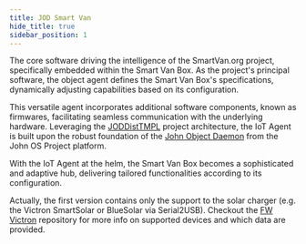 ```yaml
---
title: JOD Smart Van
hide_title: true
sidebar_position: 1
---
```


<!--
 FROM   @site/src/components/templates/PageSoftware
 VER    1.0.3
-->





<SoftwareTitle
  name={software_name}
  status={software_status} />

<SoftwareHeader
  name={software_name}
  code={software_code}
  category={software_category}
  language={software_language}
  current_status={software_status}
  current_version={software_version}
  url_logo="/img/software/jod_smart_van/jod_smart_van_logo_200.png"
  url_repo="https://github.com/Smart-Van-2-0/com.robypomper.smartvan.jod_smart_van/"
  url_downloads="https://github.com/Smart-Van-2-0/com.robypomper.smartvan.jod_smart_van/releases/"
  url_support="https://github.com/Smart-Van-2-0/com.robypomper.smartvan.jod_smart_van/issues" >

The core software driving the intelligence of the SmartVan.org project,
specifically embedded within the Smart Van Box. As the project's principal
software, the object agent defines the Smart Van Box's specifications, dynamically
adjusting capabilities based on its configuration.

This versatile agent incorporates additional software components, known as
firmwares, facilitating seamless communication with the underlying hardware.
Leveraging the [JODDistTMPL](https://github.com/johnosproject/com.robypomper.josp.jod.template)
project architecture, the IoT Agent is built upon the robust foundation of
the [John Object Daemon](https://github.com/johnosproject/com.robypomper.josp.jod)
from the John OS Project platform.

With the IoT Agent at the helm, the Smart Van Box becomes a sophisticated and
adaptive hub, delivering tailored functionalities according to its configuration.

Actually, the first version contains only the support to the solar charger
(e.g. the Victron SmartSolar or BlueSolar via Serial2USB). Checkout the
[FW Victron](https://github.com/Smart-Van-2-0/com.robypomper.smartvan.fw.victron/)
repository for more info on supported devices and which data are provided.

</SoftwareHeader>

